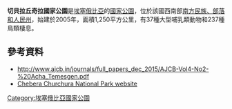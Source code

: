 {{Citation style|time=2021-02-19T17:09:50+00:00}}
{{coord|6.87|N|36.66|E|display=title}}

'''切貝拉丘奇拉國家公園'''是[[埃塞俄比亞|埃塞俄比亞]]的[[國家公園|國家公園]]，位於該國西南部[[南方民族、部落和人民州|南方民族、部落和人民州]]，始建於2005年，面積1,250平方公里，有37種大型哺乳類動物和237種鳥類棲息。

==參考資料==
* http://www.ajcb.in/journals/full_papers_dec_2015/AJCB-Vol4-No2-%20Acha_Temesgen.pdf {{Wayback|url=http://www.ajcb.in/journals/full_papers_dec_2015/AJCB-Vol4-No2-%20Acha_Temesgen.pdf |date=20190801050213 }}
* [https://web.archive.org/web/20160820124126/http://cheberachurchura.com/ Chebera Churchura National Park website]

{{Ethiopia-geo-stub}}
[[Category:埃塞俄比亞國家公園|Category:埃塞俄比亞國家公園]]